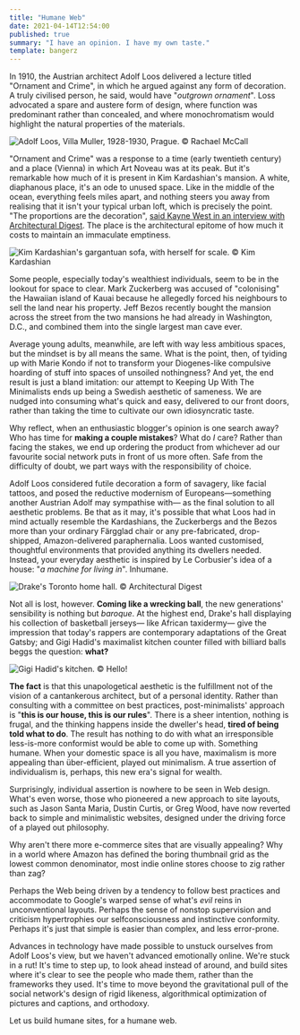 ```yaml
---
title: "Humane Web"
date: 2021-04-14T12:54:00
published: true
summary: "I have an opinion. I have my own taste."
template: bangerz
---
```


In 1910, the Austrian architect Adolf Loos delivered a lecture titled "Ornament and Crime", in which he argued against any
form of decoration. A truly civilised person, he said, would have "*outgrown ornament*". Loss advocated a spare and austere
form of design, where function was predominant rather than concealed, and where monochromatism would highlight the natural
properties of the materials.

![Adolf Loos, Villa Muller, 1928-1930, Prague. © Rachael McCall](./villa-muller.jpg)

"Ornament and Crime" was a response to a time (early twentieth century) and a place (Vienna) in which Art Noveau
was at its peak. But it's remarkable how much of it is present in Kim Kardashian's mansion. A white, diaphanous
place, it's an ode to unused space. Like in the middle of the ocean, everything feels miles apart, and nothing steers you
away from realising that it isn't your typical urban loft, which is precisely the point. "The proportions are the decoration",
[said Kayne West in an interview with Architectural Digest](https://www.architecturaldigest.com/story/kim-kardashian-kanye-west-home).
The place is the architectural epitome of how much it costs to maintain an immaculate emptiness.

![Kim Kardashian's gargantuan sofa, with herself for scale. © Kim Kardashian](./kim-kardashian.png)

Some people, especially today's wealthiest individuals, seem to be in the lookout for space to clear. Mark Zuckerberg
was accused of "colonising" the Hawaiian island of Kauai because he allegedly forced his neighbours to sell the land near
his property. Jeff Bezos recently bought the mansion across the street from the two mansions he had already in
Washington, D.C., and combined them into the single largest man cave ever.

Average young adults, meanwhile, are left with way less ambitious spaces, but the mindset is by all means the same. What is
the point, then, of tyiding up with Marie Kondo if not to transform your Diogenes-like compulsive hoarding of stuff into spaces
of unsoiled nothingness? And yet, the end result is just a bland imitation: our attempt to Keeping Up With The Minimalists
ends up being a Swedish aesthetic of sameness. We are nudged into consuming what's quick and easy, delivered to our front
doors, rather than taking the time to cultivate our own idiosyncratic taste.

Why reflect, when an enthusiastic blogger's opinion is one search away? Who has time for **making a couple mistakes**?
What do *I* care? Rather than facing the stakes, we end up ordering the product from whichever ad our favourite social network
puts in front of us more often. Safe from the difficulty of doubt, we part ways with the responsibility of choice.

Adolf Loos considered futile decoration a form of savagery, like facial tattoos, and posed the reductive
modernism of Europeans—something another Austrian Adolf may sympathise with— as the final solution to all aesthetic problems.
Be that as it may, it's possible that what Loos had in mind actually resemble the Kardashians, the Zuckerbergs and the Bezos
more than your ordinary Färgglad chair or any pre-fabricated, drop-shipped, Amazon-delivered paraphernalia. Loos wanted
customised, thoughtful environments that provided anything its dwellers needed. Instead, your everyday aesthetic is inspired
by Le Corbusier's idea of a house: "*a machine for living in*". Inhumane.

![Drake's Toronto home hall. © Architectural Digest](./drake.webp)

Not all is lost, however. **Coming like a wrecking ball**, the new generations' sensibility is nothing but *baroque*. At
the highest end, Drake's hall displaying his collection of basketball jerseys— like African taxidermy— give the impression
that today's rappers are contemporary adaptations of the Great Gatsby; and Gigi Hadid's maximalist kitchen counter filled
with billiard balls beggs the question: **what?**

![Gigi Hadid's kitchen. © Hello!](./gigi-hadid.jpg)

**The fact** is that this unapologetical aesthetic is the fulfillment not of the vision of a cantankerous architect, but
of a personal identity. Rather than consulting with a committee on best practices, post-minimalists' approach is "**this
is our house, this is our rules**". There is a sheer intention, nothing is frugal, and the thinking happens inside the dweller's
head, **tired of being told what to do**. The result has nothing to do with what an irresponsible less-is-more conformist
would be able to come up with. Something humane. When your domestic space is all you have, maximalism is more appealing
than über-efficient, played out minimalism. A true assertion of individualism is, perhaps, this new era's signal for wealth.

Surprisingly, individual assertion is nowhere to be seen in Web design. What's even worse, those who pioneered a new approach
to site layouts, such as Jason Santa Maria, Dustin Curtis, or Greg Wood, have now reverted back to simple and minimalistic
websites, designed under the driving force of a played out philosophy.

Why aren't there more e-commerce sites that are visually appealing? Why in a world where Amazon has defined the boring
thumbnail grid as the lowest common denominator, most indie online stores choose to zig rather than zag?

Perhaps the Web being driven by a tendency to follow best practices and accommodate to Google's warped sense of
what's *evil* reins in unconventional layouts. Perhaps the sense of nonstop supervision and criticism hypertrophies our
selfconsciousness and instinctive conformity. Perhaps it's just that simple is easier than complex, and less error-prone.

Advances in technology have made possible to unstuck ourselves from Adolf Loos's view, but we haven't advanced emotionally
online. We're stuck in a rut! It's time to step up, to look ahead instead of around, and build sites where it's clear to
see the people who made them, rather than the frameworks they used. It's time to move beyond the gravitational pull of
the social network's design of rigid likeness, algorithmical optimization of pictures and captions, and orthodoxy.

Let us build humane sites, for a humane web.
